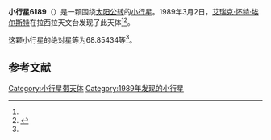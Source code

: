 {{Infobox planet
| bgcolour = #FFFFC0
| name = 6189 Volk
| symbol = 
| image = 
| caption = 
| discovery = yes
| discovery_ref = 
| discoverer = [[艾瑞克·怀特·埃尔斯特|艾瑞克·怀特·埃尔斯特]]
| discovery_site = [[拉西拉天文台|拉西拉天文台]] 
| discovered = 1989年3月2日
| designations = yes
| mp_name = 
| named_after = 
| alt_names = 1989 EY2/ 1980 TY4 / 5489 T-2
| mp_category = [[主带小行星|主带小行星]]
| orbit_ref = <ref name="a">[http://ssd.jpl.nasa.gov/sbdb.cgi?sstr=6189 6189 Volk] {{Wayback|url=http://ssd.jpl.nasa.gov/sbdb.cgi?sstr=6189 |date=20210722061919 }}，小行星數據庫瀏覽器（JPL Small-Body Database Browser）－[[美国国家航空航天局|美国国家航空航天局]]喷气推进实验室</ref>
| epoch = 2456400.5 (2013年4月18日更新)
| aphelion = {{convert|2.6162948|AU|km|3|abbr=on|lk=out}}
| perihelion = {{convert|1.9935276|AU|km|3|abbr=on}}
| semimajor = {{convert|2.3049112|AU|km|3|abbr=on}}
| eccentricity = 0.1350957
| period = 1278.143794 [[日|日]]<br />3.5[[儒略年|儒略年]]
| avg_speed = 
| inclination = 5.94012
| asc_node = 245.37407
| mean_anomaly = 
| arg_peri = 68.85434
| satellites = 
| physical_characteristics = yes
| dimensions = 
| mass = 
| density = 
| surface_grav = 
| escape_velocity = 
| sidereal_day = 
| axial_tilt = 
| pole_ecliptic_lat = 
| pole_ecliptic_lon = 
| albedo = 
| temperatures= 
| temp_name1 = 
| mean_temp_1 = 
| max_temp_1 = 
| temp_name2 = 
| max_temp_2 = 
| spectral_type = 
| abs_magnitude = 68.85434
}}

'''小行星6189'''（{{lang-en|6189 Volk}}）是一颗围绕[[太阳|太阳]][[公转|公转]]的[[小行星|小行星]]。1989年3月2日，[[艾瑞克·怀特·埃尔斯特|艾瑞克·怀特·埃尔斯特]]在拉西拉天文台发现了此天体<ref name="a" /><ref>{{cite news|title=小行星列表|url=http://cfa-www.harvard.edu/iau/lists/NumberedMPs.txt|accessdate=2013-07-08|newspaper=哈佛大学|archive-date=2008-05-17|archive-url=https://web.archive.org/web/20080517010638/http://cfa-www.harvard.edu/iau/lists/NumberedMPs.txt|dead-url=no}}</ref>。

这颗小行星的[[绝对星等|绝对星等]]为68.85434等<ref name="a" />。

==参考文献==
{{reflist}}
{{Minor Planet Number|[[小行星6188|小行星6188]]|[[小行星6190|小行星6190]]}}

{{小天体}}

[[Category:小行星带天体|Category:小行星带天体]]
[[Category:1989年发现的小行星|Category:1989年发现的小行星]]

{{asteroid-stub}}